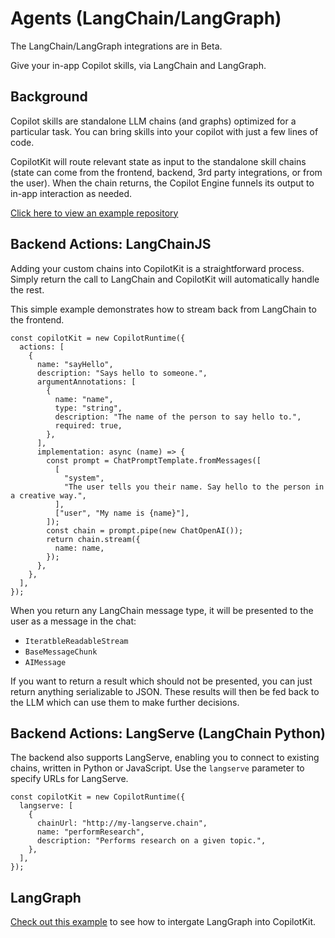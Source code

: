 
# Agents (LangChain/LangGraph)

<Callout type="info">
  The LangChain/LangGraph integrations are in Beta.
</Callout>

Give your in-app Copilot skills, via LangChain and LangGraph.

## Background

Copilot skills are standalone LLM chains (and graphs) optimized for a particular task. You can bring skills into your copilot with just a few lines of code.

CopilotKit will route relevant state as input to the standalone skill chains (state can come from the frontend, backend, 3rd party integrations, or from the user). When the chain returns, the Copilot Engine funnels its output to in-app interaction as needed.

[Click here to view an example repository](https://github.com/CopilotKit/presentation-demo)

## Backend Actions: LangChainJS

Adding your custom chains into CopilotKit is a straightforward process. Simply return the call to LangChain and CopilotKit will automatically handle the rest.

This simple example demonstrates how to stream back from LangChain to the frontend.

```tsx
const copilotKit = new CopilotRuntime({
  actions: [
    {
      name: "sayHello",
      description: "Says hello to someone.",
      argumentAnnotations: [
        {
          name: "name",
          type: "string",
          description: "The name of the person to say hello to.",
          required: true,
        },
      ],
      implementation: async (name) => {
        const prompt = ChatPromptTemplate.fromMessages([
          [
            "system",
            "The user tells you their name. Say hello to the person in a creative way.",
          ],
          ["user", "My name is {name}"],
        ]);
        const chain = prompt.pipe(new ChatOpenAI());
        return chain.stream({
          name: name,
        });
      },
    },
  ],
});
```

When you return any LangChain message type, it will be presented to the user as a message in the chat:

- `IteratbleReadableStream`
- `BaseMessageChunk`
- `AIMessage`

If you want to return a result which should not be presented, you can just return anything serializable to JSON. These results will then be fed back to the LLM which can use them to make further decisions.

## Backend Actions: LangServe (LangChain Python)

The backend also supports LangServe, enabling you to connect to existing chains, written in Python or JavaScript. Use the `langserve` parameter to specify URLs for LangServe.

```tsx
const copilotKit = new CopilotRuntime({
  langserve: [
    {
      chainUrl: "http://my-langserve.chain",
      name: "performResearch",
      description: "Performs research on a given topic.",
    },
  ],
});
```
## LangGraph

[Check out this example](https://github.com/CopilotKit/presentation-demo/blob/main/src/app/api/copilotkit/route.ts) to see how to intergate LangGraph into CopilotKit.

